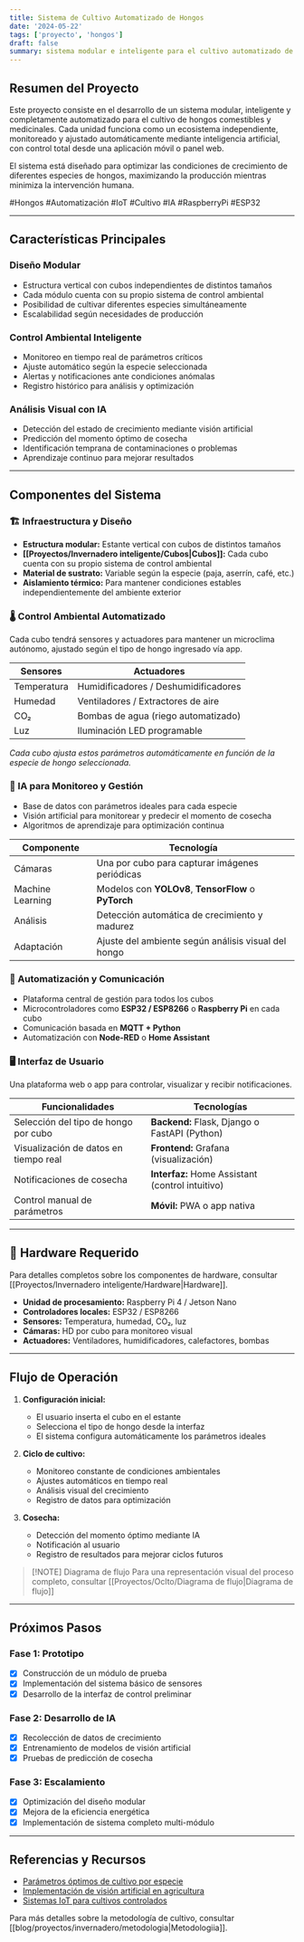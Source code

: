 ```yaml
---
title: Sistema de Cultivo Automatizado de Hongos
date: '2024-05-22'
tags: ['proyecto', 'hongos']
draft: false
summary: sistema modular e inteligente para el cultivo automatizado de hongos comestibles y medicinales.
---
```

## Resumen del Proyecto

Este proyecto consiste en el desarrollo de un sistema modular, inteligente y completamente automatizado para el cultivo de hongos comestibles y medicinales. Cada unidad funciona como un ecosistema independiente, monitoreado y ajustado automáticamente mediante inteligencia artificial, con control total desde una aplicación móvil o panel web.

El sistema está diseñado para optimizar las condiciones de crecimiento de diferentes especies de hongos, maximizando la producción mientras minimiza la intervención humana.

#Hongos #Automatización #IoT #Cultivo #IA #RaspberryPi #ESP32

---

## Características Principales

### Diseño Modular
- Estructura vertical con cubos independientes de distintos tamaños
- Cada módulo cuenta con su propio sistema de control ambiental
- Posibilidad de cultivar diferentes especies simultáneamente
- Escalabilidad según necesidades de producción

### Control Ambiental Inteligente
- Monitoreo en tiempo real de parámetros críticos
- Ajuste automático según la especie seleccionada
- Alertas y notificaciones ante condiciones anómalas
- Registro histórico para análisis y optimización

### Análisis Visual con IA
- Detección del estado de crecimiento mediante visión artificial
- Predicción del momento óptimo de cosecha
- Identificación temprana de contaminaciones o problemas
- Aprendizaje continuo para mejorar resultados

---

## Componentes del Sistema

### 🏗️ Infraestructura y Diseño

- **Estructura modular:** Estante vertical con cubos de distintos tamaños
- **[[Proyectos/Invernadero inteligente/Cubos|Cubos]]:** Cada cubo cuenta con su propio sistema de control ambiental
- **Material de sustrato:** Variable según la especie (paja, aserrín, café, etc.)
- **Aislamiento térmico:** Para mantener condiciones estables independientemente del ambiente exterior

### 🌡️ Control Ambiental Automatizado

Cada cubo tendrá sensores y actuadores para mantener un microclima autónomo, ajustado según el tipo de hongo ingresado vía app.

| Sensores | Actuadores |
|----------|------------|
| Temperatura | Humidificadores / Deshumidificadores |
| Humedad | Ventiladores / Extractores de aire |
| CO₂ | Bombas de agua (riego automatizado) |
| Luz | Iluminación LED programable |

*Cada cubo ajusta estos parámetros automáticamente en función de la especie de hongo seleccionada.*

### 🤖 IA para Monitoreo y Gestión

- Base de datos con parámetros ideales para cada especie
- Visión artificial para monitorear y predecir el momento de cosecha
- Algoritmos de aprendizaje para optimización continua

| Componente | Tecnología |
|------------|------------|
| Cámaras | Una por cubo para capturar imágenes periódicas |
| Machine Learning | Modelos con **YOLOv8**, **TensorFlow** o **PyTorch** |
| Análisis | Detección automática de crecimiento y madurez |
| Adaptación | Ajuste del ambiente según análisis visual del hongo |

### 🔁 Automatización y Comunicación

- Plataforma central de gestión para todos los cubos
- Microcontroladores como **ESP32 / ESP8266** o **Raspberry Pi** en cada cubo
- Comunicación basada en **MQTT + Python**
- Automatización con **Node-RED** o **Home Assistant**

### 🖥️ Interfaz de Usuario

Una plataforma web o app para controlar, visualizar y recibir notificaciones.

| Funcionalidades | Tecnologías |
|----------------|-------------|
| Selección del tipo de hongo por cubo | **Backend:** Flask, Django o FastAPI (Python) |
| Visualización de datos en tiempo real | **Frontend:** Grafana (visualización) |
| Notificaciones de cosecha | **Interfaz:** Home Assistant (control intuitivo) |
| Control manual de parámetros | **Móvil:** PWA o app nativa |

---

## 🧩 Hardware Requerido

Para detalles completos sobre los componentes de hardware, consultar [[Proyectos/Invernadero inteligente/Hardware|Hardware]].

- **Unidad de procesamiento:** Raspberry Pi 4 / Jetson Nano
- **Controladores locales:** ESP32 / ESP8266
- **Sensores:** Temperatura, humedad, CO₂, luz
- **Cámaras:** HD por cubo para monitoreo visual
- **Actuadores:** Ventiladores, humidificadores, calefactores, bombas

---

## Flujo de Operación

1. **Configuración inicial:**
   - El usuario inserta el cubo en el estante
   - Selecciona el tipo de hongo desde la interfaz
   - El sistema configura automáticamente los parámetros ideales

2. **Ciclo de cultivo:**
   - Monitoreo constante de condiciones ambientales
   - Ajustes automáticos en tiempo real
   - Análisis visual del crecimiento
   - Registro de datos para optimización

3. **Cosecha:**
   - Detección del momento óptimo mediante IA
   - Notificación al usuario
   - Registro de resultados para mejorar ciclos futuros

> [!NOTE] Diagrama de flujo
> Para una representación visual del proceso completo, consultar [[Proyectos/Oclto/Diagrama de flujo|Diagrama de flujo]]

---

## Próximos Pasos

### Fase 1: Prototipo
- [X] Construcción de un módulo de prueba
- [X] Implementación del sistema básico de sensores
- [X] Desarrollo de la interfaz de control preliminar

### Fase 2: Desarrollo de IA
- [X] Recolección de datos de crecimiento
- [X] Entrenamiento de modelos de visión artificial
- [X] Pruebas de predicción de cosecha

### Fase 3: Escalamiento
- [X] Optimización del diseño modular
- [X] Mejora de la eficiencia energética
- [X] Implementación de sistema completo multi-módulo

---

## Referencias y Recursos

- [Parámetros óptimos de cultivo por especie](https://fungi.com/blogs/articles/the-parameters-of-mushroom-cultivation)
- [Implementación de visión artificial en agricultura](https://www.mdpi.com/2073-4395/10/5/728)
- [Sistemas IoT para cultivos controlados](https://www.sciencedirect.com/science/article/pii/S2214317320300360)

Para más detalles sobre la metodología de cultivo, consultar [[blog/proyectos/invernadero/metodologia|Metodologiia]].